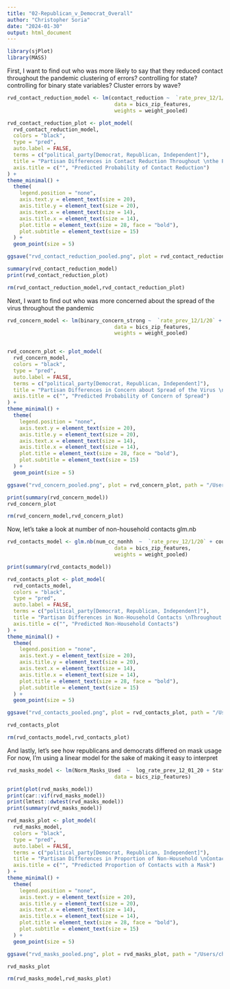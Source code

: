 ```yaml
---
title: "02-Republican_v_Democrat_Overall"
author: "Christopher Soria"
date: "2024-01-30"
output: html_document
---
```

```r
library(sjPlot)
library(MASS)
```


First, I want to find out who was more likely to say that they reduced contact throughout the pandemic
clustering of errors?
controlling for state?
controlling for binary state variables?
Cluster errors by wave?
```r
rvd_contact_reduction_model <- lm(contact_reduction ~  `rate_prev_12/1/20` + county_mask_mandate + COUNTY_RUCC_2013 + male + educ_group + resp_yob + r_working + Income_Category + r_race + political_party + cityNY +`cityBay Area` +cityPhiladelphia + cityPhoenix +cityBoston + cityAtlanta + wave + extreme_liberal + extreme_conservative, 
                                   data = bics_zip_features,
                                   weights = weight_pooled)

rvd_contact_reduction_plot <- plot_model(
  rvd_contact_reduction_model,
  colors = "black",
  type = "pred",
  auto.label = FALSE,
  terms = c("political_party[Democrat, Republican, Independent]"),
  title = "Partisan Differences in Contact Reduction Throughout \nthe Pandemic",
  axis.title = c("", "Predicted Probability of Contact Reduction")
) +
theme_minimal() +
  theme(
    legend.position = "none",
    axis.text.y = element_text(size = 20), 
    axis.title.y = element_text(size = 20), 
    axis.text.x = element_text(size = 14), 
    axis.title.x = element_text(size = 14),  
    plot.title = element_text(size = 28, face = "bold"), 
    plot.subtitle = element_text(size = 15)
  ) +
  geom_point(size = 5) 

ggsave("rvd_contact_reduction_pooled.png", plot = rvd_contact_reduction_plot, path = "/Users/chrissoria/Documents/Research/BICS_Political_Polarization/plots/Contact_Reduction", width = 12, height = 8, units = "in")

summary(rvd_contact_reduction_model)
print(rvd_contact_reduction_plot)

rm(rvd_contact_reduction_model,rvd_contact_reduction_plot)
```
Next, I want to find out who was more concerned about the spread of the virus throughout the pandemic
```r
rvd_concern_model <- lm(binary_concern_strong ~  `rate_prev_12/1/20` + county_mask_mandate + COUNTY_RUCC_2013 + male + educ_group + resp_yob + r_working + Income_Category + r_race + political_party + cityNY +`cityBay Area` +cityPhiladelphia + cityPhoenix +cityBoston + cityAtlanta + wave  + extreme_liberal + extreme_conservative, 
                                   data = bics_zip_features, 
                                   weights = weight_pooled)


rvd_concern_plot <- plot_model(
  rvd_concern_model,
  colors = "black",
  type = "pred",
  auto.label = FALSE,
  terms = c("political_party[Democrat, Republican, Independent]"),
  title = "Partisan Differences in Concern about Spread of the Virus \nThroughout the Pandemic",
  axis.title = c("", "Predicted Probability of Concern of Spread")
) +
theme_minimal() +
  theme(
    legend.position = "none",
    axis.text.y = element_text(size = 20), 
    axis.title.y = element_text(size = 20), 
    axis.text.x = element_text(size = 14), 
    axis.title.x = element_text(size = 14),  
    plot.title = element_text(size = 28, face = "bold"), 
    plot.subtitle = element_text(size = 15)
  ) +
  geom_point(size = 5) 

ggsave("rvd_concern_pooled.png", plot = rvd_concern_plot, path = "/Users/chrissoria/Documents/Research/BICS_Political_Polarization/plots/Concern", width = 12, height = 8, units = "in")

print(summary(rvd_concern_model))
rvd_concern_plot

rm(rvd_concern_model,rvd_concern_plot)
```
Now, let's take a look at number of non-household contacts glm.nb
```r
rvd_contacts_model <- glm.nb(num_cc_nonhh  ~  `rate_prev_12/1/20` + county_mask_mandate + COUNTY_RUCC_2013 + male + educ_group + resp_yob + r_working + Income_Category + r_race + political_party + cityNY +`cityBay Area` +cityPhiladelphia + cityPhoenix +cityBoston + cityAtlanta + wave + extreme_liberal + extreme_conservative, 
                                   data = bics_zip_features, 
                                   weights = weight_pooled)

print(summary(rvd_contacts_model))

rvd_contacts_plot <- plot_model(
  rvd_contacts_model,
  colors = "black",
  type = "pred",
  auto.label = FALSE,
  terms = c("political_party[Democrat, Republican, Independent]"),
  title = "Partisan Differences in Non-Household Contacts \nThroughout the Pandemic",
  axis.title = c("", "Predicted Non-Household Contacts")
) +
theme_minimal() +
  theme(
    legend.position = "none",
    axis.text.y = element_text(size = 20), 
    axis.title.y = element_text(size = 20), 
    axis.text.x = element_text(size = 14), 
    axis.title.x = element_text(size = 14),  
    plot.title = element_text(size = 28, face = "bold"), 
    plot.subtitle = element_text(size = 15)
  ) +
  geom_point(size = 5) 

ggsave("rvd_contacts_pooled.png", plot = rvd_contacts_plot, path = "/Users/chrissoria/Documents/Research/BICS_Political_Polarization/plots/Contacts", width = 12, height = 8, units = "in")

rvd_contacts_plot

rm(rvd_contacts_model,rvd_contacts_plot)
```
And lastly, let's see how republicans and democrats differed on mask usage
For now, I'm using a linear model for the sake of making it easy to interpret 
```r
rvd_masks_model <- lm(Norm_Masks_Used  ~  log_rate_prev_12_01_20 + State_Government_Response_Index_11192020 + COUNTY_RUCC_2013 + male + educ_group + resp_yob + r_working + Income_Category + r_race + political_party + cityNY +`cityBay Area` +cityPhiladelphia + cityPhoenix +cityBoston + cityAtlanta + wave + political_view, 
                                   data = bics_zip_features)

print(plot(rvd_masks_model))
print(car::vif(rvd_masks_model))
print(lmtest::dwtest(rvd_masks_model))
print(summary(rvd_masks_model))

rvd_masks_plot <- plot_model(
  rvd_masks_model,
  colors = "black",
  type = "pred",
  auto.label = FALSE,
  terms = c("political_party[Democrat, Republican, Independent]"),
  title = "Partisan Differences in Proportion of Non-Household \nContacts With a Mask on Throughout the Pandemic",
  axis.title = c("", "Predicted Proportion of Contacts with a Mask")
) +
theme_minimal() +
  theme(
    legend.position = "none",
    axis.text.y = element_text(size = 20), 
    axis.title.y = element_text(size = 20), 
    axis.text.x = element_text(size = 14), 
    axis.title.x = element_text(size = 14),  
    plot.title = element_text(size = 28, face = "bold"), 
    plot.subtitle = element_text(size = 15)
  ) +
  geom_point(size = 5) 

ggsave("rvd_masks_pooled.png", plot = rvd_masks_plot, path = "/Users/chrissoria/Documents/Research/BICS_Political_Polarization/plots/Masks", width = 12, height = 8, units = "in")

rvd_masks_plot

rm(rvd_masks_model,rvd_masks_plot)
```

